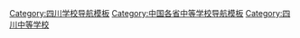 [[Category:四川学校导航模板|Category:四川学校导航模板]]
[[Category:中国各省中等学校导航模板|Category:中国各省中等学校导航模板]]
[[Category:四川中等学校|Category:四川中等学校]]